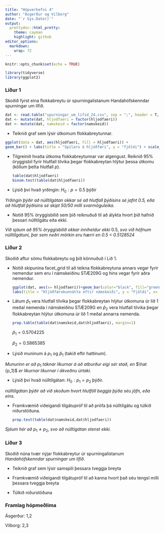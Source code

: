 ```yaml
---
title: "Hópverkefni 4"
author: "Ásgerður og Vilborg"
date: "`r Sys.Date()`"
output: 
  prettydoc::html_pretty:
    theme: cayman
    highlight: github
editor_options: 
  markdown: 
    wrap: 72
---
```


```r
knitr::opts_chunk$set(echo = TRUE)

```

```r
library(tidyverse)
library(ggplot2)
```

### Liður 1

Skoðið fyrst eina flokkabreytu úr spurningalistanum Handahófskenndar
spurningar um lífið.

```r
dat <- read.table("spurningar_um_lifid_24.csv", sep = ";", header = T, dec = ",")
dat <- mutate(dat, hljodfaeri = factor(hljodfaeri))
dat <- mutate(dat, namskeid = factor(namskeid))
```

-   Teiknið graf sem lýsir útkomum flokkabreytunnar.

```r
ggplot(data = dat, aes(hljodfaeri, fill = hljodfaeri)) + 
geom_bar() + labs(title = "Spilaru á hljóðfæri", y = "fjöldi") + scale_fill_manual(values = c("lightblue", "pink"))

```

-   Tilgreinið hvaða útkoma flokkabreytunnar var algengust. Reiknið 95%
    öryggisbil fyrir hlutfall tilvika þegar flokkabreytan hlýtur þessa
    útkomu (köllum þetta hlutfall $p$).

    ```r
    table(dat$hljodfaeri)
    binom.test(table(dat$hljodfaeri))
    ```

-   Lýsið því hvað yrðingin: $H_{0}: p = 0.5$ þýðir

*Yrðingin þýðir að núlltilgátan okkar sé að hlutfall þýðisins sé jafnt
0.5, eða að hlutfall þýðisins sé skipt 50/50 milli svarmöguleika.*

-   Notið 95% öryggisbilið sem þið reiknuðuð til að álykta hvort þið
    hafnið þessari núlltilgátu eða ekki.

*Við sjáum að 95% öryggisbilið okkar inniheldur ekki* $0.5$, *svo við
höfnum núlltilgátuni, þar sem neðri mörkin eru hærri en 0.5 \<
0.5128524*

### Liður 2

Skoðið aftur sömu flokkabreytu og þið könnuðuð í Lið 1.

-   Notið skipunina facet_grid til að teikna flokkabreytuna annars vegar
    fyrir nemendur sem eru í námskeiðinu STÆ209G og hins vegar fyrir
    aðra nemendur.

    ```r
    ggplot(dat, aes(x= hljodfaeri))+geom_bar(color="black", fill="green")+facet_grid(. ~ namskeid)+
    labs(title = "Hljóðfærakunnátta eftir námskeiði", y = "Fjöldi", x= "Kunna á hljóðfæri?") 

    ```

-   Látum $\hat{p}_{1}$ vera hlutfall tilvika þegar flokkabreytan hlýtur
    útkomuna úr lið 1 meðal nemenda í námskeiðinu STÆ209G en
    $\hat{p}_{2}$ vera hlutfall tilvika þegar flokkabreytan hlýtur
    útkomuna úr lið 1 meðal annarra nemenda.

    ```r
    prop.table(table(dat$namskeid,dat$hljodfaeri), margin=1)

    ```

    $\hat{p}_{1}=0.5704225$

    $\hat{p}_{2}=0.5865385$

-   Lýsið muninum á $p_{1}$ og $\hat{p}_{1}$ (takið eftir hattinum).

*Munurinn er að* $p_1$ *táknar líkurnar á að atburður eigi sér stað, en*
$\hat {p_1}$ *er líkurnar líkurnar í ákveðnu úrtaki.*

-   Lýsið því hvað núlltilgátan: $H_{0}: p_1 = p_2$ þýðir.

*núlltilgátan þýðir að við skoðum hvort hlutföll beggja þýða séu jöfn,
eða eins.*

-   Framkvæmið viðeigandi tilgátupróf til að prófa þá núlltilgátu og
    túlkið niðurstöðuna.

    ```r
    prop.test(table(dat$namskeid,dat$hljodfaeri))
    ```

*Sjáum hér að* $p_1 \neq p_2$, *svo að núlltigátan stenst ekki.*

### Liður 3

Skoðið núna tvær nýjar flokkabreytur úr spurningalistanum
*Handahófskenndar spurningar um lífið*.

-   Teiknið graf sem lýsir samspili þessara tveggja breyta

-   Framkvæmið viðeigandi tilgátupróf til að kanna hvort það séu tengsl
    milli þessara tveggja breyta

-   Túlkið niðurstöðuna

### Framlag hópmeðlima

Ásgerður: 1,2

Vilborg: 2,3
